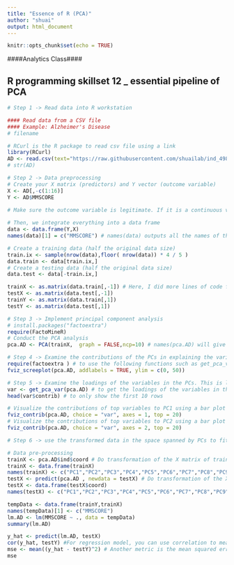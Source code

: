 ---
title: "Essence of R (PCA)"
author: "shuai"
output: html_document
---

```{r setup, include=FALSE}
knitr::opts_chunk$set(echo = TRUE)
```


####Analytics Class####

## R programming skillset 12 _ essential pipeline of PCA

```{r}
# Step 1 -> Read data into R workstation

#### Read data from a CSV file 
#### Example: Alzheimer's Disease
# filename

# RCurl is the R package to read csv file using a link
library(RCurl)
AD <- read.csv(text="https://raw.githubusercontent.com/shuailab/ind_498/master/resource/data/AD_hd.csv")
# str(AD)
```

```{r}
# Step 2 -> Data preprocessing
# Create your X matrix (predictors) and Y vector (outcome variable)
X <- AD[,-c(1:16)]
Y <- AD$MMSCORE

# Make sure the outcome variable is legitimate. If it is a continuous variable (regression problem), it should be defined as a "num" variable in R. If it is a binary or a more genernal categorical variable (classification problem), it should be defined as a "factor" variable in R. 
 
# Then, we integrate everything into a data frame
data <- data.frame(Y,X)
names(data)[1] = c("MMSCORE") # names(data) outputs all the names of the variables. Make sure in the data, the variable names are what you think they are. Here, when we put data <- data.frame(Y,X) in the line above, it seems that all the other variables' names are kept except the MMSCORE. Thus, I re-name the variable with its name. 

# Create a training data (half the original data size)
train.ix <- sample(nrow(data),floor( nrow(data)) * 4 / 5 )
data.train <- data[train.ix,]
# Create a testing data (half the original data size)
data.test <- data[-train.ix,]

trainX <- as.matrix(data.train[,-1]) # Here, I did more lines of code for data preprocessing. This is because of the data format requirement by the package "FactorMineR"
testX <- as.matrix(data.test[,-1])
trainY <- as.matrix(data.train[,1])
testY <- as.matrix(data.test[,1])

```


```{r}
# Step 3 -> Implement principal component analysis 
# install.packages("factoextra")
require(FactoMineR)
# Conduct the PCA analysis
pca.AD <- PCA(trainX,  graph = FALSE,ncp=10) # names(pca.AD) will give you the list of variable names in the object pca.AD created by PCA(). For instance, pca.AD$eig records the eigenvalues of all the PCs, also the transformed value into cumulative percentage of variance. pca.AD$var stores the loadings of the variables in each of the PCs.
```

```{r}
# Step 4 -> Examine the contributions of the PCs in explaining the variation in data. This is global information
require(factoextra ) # to use the following functions such as get_pca_var() and fviz_contrib()
fviz_screeplot(pca.AD, addlabels = TRUE, ylim = c(0, 50))
```

```{r}
# Step 5 -> Examine the loadings of the variables in the PCs. This is local information
var <- get_pca_var(pca.AD) # to get the loadings of the variables in the PCs
head(var$contrib) # to only show the first 10 rows

# Visualize the contributions of top variables to PC1 using a bar plot
fviz_contrib(pca.AD, choice = "var", axes = 1, top = 20)
# Visualize the contributions of top variables to PC2 using a bar plot
fviz_contrib(pca.AD, choice = "var", axes = 2, top = 20)
```



```{r}
# Step 6 -> use the transformed data in the space spanned by PCs to fit models. e.g., below is to fit a line regression model

# Data pre-processing
trainX <- pca.AD$ind$coord # Do transformation of the X matrix of training data
trainX <- data.frame(trainX)
names(trainX) <- c("PC1","PC2","PC3","PC4","PC5","PC6","PC7","PC8","PC9","PC10")
testX <- predict(pca.AD , newdata = testX) # Do transformation of the X matrix of testing data
testX <- data.frame(testX$coord)
names(testX) <- c("PC1","PC2","PC3","PC4","PC5","PC6","PC7","PC8","PC9","PC10")

tempData <- data.frame(trainY,trainX)
names(tempData)[1] <- c("MMSCORE")
lm.AD <- lm(MMSCORE ~ ., data = tempData)
summary(lm.AD)

y_hat <- predict(lm.AD, testX) 
cor(y_hat, testY) #For regression model, you can use correlation to measure how close your predictions with the true outcome values of the data points 
mse <- mean((y_hat - testY)^2) # Another metric is the mean squared error (mse)
mse
```


